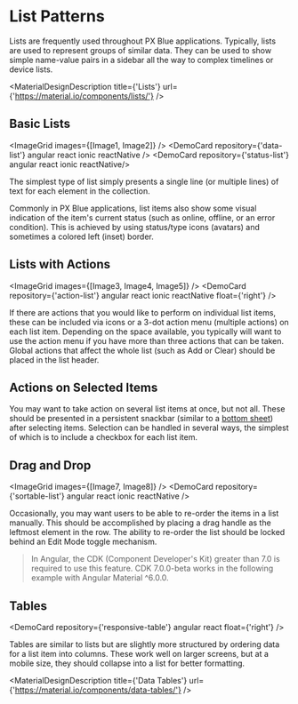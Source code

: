
<!-- KEYWORDS: design pattern list status sort table drag drop action -->

# List Patterns

Lists are frequently used throughout PX Blue applications. Typically, lists are used to represent groups of similar data. They can be used to show simple name-value pairs in a sidebar all the way to complex timelines or device lists.

<MaterialDesignDescription title={'Lists'} url={'https://material.io/components/lists/'} />

## Basic Lists

<ImageGrid images={[Image1, Image2]} />
<DemoCard repository={'data-list'} angular react ionic reactNative />
<DemoCard repository={'status-list'} angular react ionic reactNative/>

The simplest type of list simply presents a single line (or multiple lines) of text for each element in the collection.

Commonly in PX Blue applications, list items also show some visual indication of the item's current status (such as online, offline, or an error condition). This is achieved by using status/type icons (avatars) and sometimes a colored left (inset) border.

## Lists with Actions

<ImageGrid images={[Image3, Image4, Image5]} />
<DemoCard repository={'action-list'} angular react ionic reactNative float={'right'} />

If there are actions that you would like to perform on individual list items, these can be included via icons or a 3-dot action menu (multiple actions) on each list item. Depending on the space available, you typically will want to use the action menu if you have more than three actions that can be taken. Global actions that affect the whole list (such as Add or Clear) should be placed in the list header.

## Actions on Selected Items

<ImageGrid images={[Image6]} />
<DemoCard repository={'multiselect-list'} angular react ionic reactNative float={'right'} />

You may want to take action on several list items at once, but not all. These should be presented in a persistent snackbar (similar to a [bottom sheet](/patterns/overlay)) after selecting items. Selection can be handled in several ways, the simplest of which is to include a checkbox for each list item.

## Drag and Drop

<ImageGrid images={[Image7, Image8]} />
<DemoCard repository={'sortable-list'} angular react ionic reactNative />

Occasionally, you may want users to be able to re-order the items in a list manually. This should be accomplished by placing a drag handle as the leftmost element in the row. The ability to re-order the list should be locked behind an Edit Mode toggle mechanism.

> In Angular, the CDK (Component Developer's Kit) greater than 7.0 is required to use this feature. CDK 7.0.0-beta works in the following example with Angular Material ^6.0.0.

## Tables

<DemoCard repository={'responsive-table'} angular react float={'right'} />

Tables are similar to lists but are slightly more structured by ordering data for a list item into columns. These work well on larger screens, but at a mobile size, they should collapse into a list for better formatting.

<MaterialDesignDescription title={'Data Tables'} url={'https://material.io/components/data-tables/'} />
